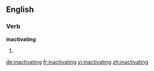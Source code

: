 ==English==

===Verb===
'''inactivating'''

# {{present participle of|inactivate}}

[[de:inactivating]]
[[fr:inactivating]]
[[vi:inactivating]]
[[zh:inactivating]]